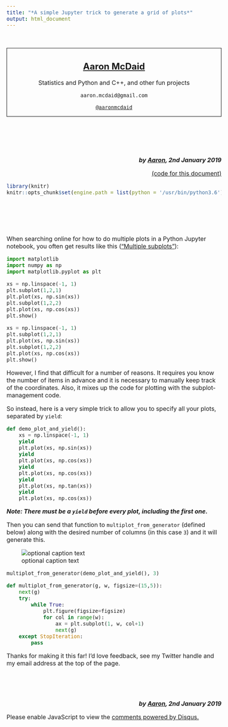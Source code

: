 ```yaml
---
title: "*A simple Jupyter trick to generate a grid of plots*"
output: html_document
---
```


<style type="text/css">
body{ font-size: 16px; }
</style>

&nbsp;

<div style="border:1px solid black ; text-align:center">

# [Aaron McDaid](https://aaronmcdaid.github.io/)

Statistics and Python and C++, and other fun projects

`aaron.mcdaid@gmail.com`

[`@aaronmcdaid`](https://twitter.com/aaronmcdaid)
</div>

# &nbsp;

<div style="text-align:right">
***by [Aaron](https://aaronmcdaid.github.io/), 2nd January 2019***

[(code for this document)](index.Rmd)
</div>

```r
library(knitr)
knitr::opts_chunk$set(engine.path = list(python = '/usr/bin/python3.6'))
```
# &nbsp;

When searching online for how to do multiple plots in a Python Jupyter notebook, you often
get results like this (["Multiple subplots"](https://matplotlib.org/gallery/subplots_axes_and_figures/subplot.html)):

```python
import matplotlib
import numpy as np
import matplotlib.pyplot as plt
```

```python
xs = np.linspace(-1, 1)
plt.subplot(1,2,1)
plt.plot(xs, np.sin(xs))
plt.subplot(1,2,2)
plt.plot(xs, np.cos(xs))
plt.show()
```

```python
xs = np.linspace(-1, 1)
plt.subplot(1,2,1)
plt.plot(xs, np.sin(xs))
plt.subplot(1,2,2)
plt.plot(xs, np.cos(xs))
plt.show()
```

However, I find that difficult for a number of reasons. It requires you know the number of items in advance
and it is necessary to manually keep track of the coordinates. Also, it mixes up the code for plotting
with the subplot-management code.

So instead, here is a very simple trick to allow you to specify all your plots, separated by `yield`:

```python
def demo_plot_and_yield():
    xs = np.linspace(-1, 1)
    yield
    plt.plot(xs, np.sin(xs))
    yield
    plt.plot(xs, np.cos(xs))
    yield
    plt.plot(xs, np.cos(xs))
    yield
    plt.plot(xs, np.tan(xs))
    yield
    plt.plot(xs, np.cos(xs))
```

***Note: There must be a `yield` before every plot, _including the first one_.***

Then you can send that function to `multiplot_from_generator` (defined below) along
with the desired number of columns (in this case `3`) and it will generate this.

![optional caption text](figures/Screenshot.png)

```python
multiplot_from_generator(demo_plot_and_yield(), 3)
```
```python
def multiplot_from_generator(g, w, figsize=(15,5)):
    next(g)
    try:
        while True:
            plt.figure(figsize=figsize)
            for col in range(w):
                ax = plt.subplot(1, w, col+1)
                next(g)
    except StopIteration:
        pass

```

Thanks for making it this far! I'd love feedback, see my Twitter handle and my email address at the top of the page.

&nbsp;

&nbsp;
<div style="text-align:right">
***by [Aaron](https://aaronmcdaid.github.io/), 2nd January 2019***
</div>

<div id="disqus_thread"></div>
<script type="text/javascript">
    /* * * CONFIGURATION VARIABLES: EDIT BEFORE PASTING INTO YOUR WEBPAGE * * */
    var disqus_shortname = 'aaron-mcdaid'; // required: replace example with your forum shortname
    /* * * DON'T EDIT BELOW THIS LINE * * */
    (function() {
        var dsq = document.createElement('script'); dsq.type = 'text/javascript'; dsq.async = true;
        dsq.src = '//' + disqus_shortname + '.disqus.com/embed.js';
        (document.getElementsByTagName('head')[0] || document.getElementsByTagName('body')[0]).appendChild(dsq);
    })();
</script>
<noscript>Please enable JavaScript to view the <a href="http://disqus.com/?ref_noscript">comments powered by Disqus.</a></noscript>
